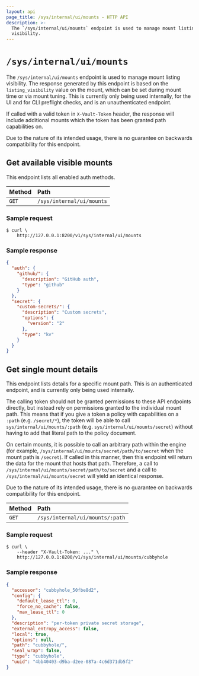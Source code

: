 ```yaml
---
layout: api
page_title: /sys/internal/ui/mounts - HTTP API
description: >-
  The `/sys/internal/ui/mounts` endpoint is used to manage mount listing
  visibility.
---
```


# `/sys/internal/ui/mounts`

The `/sys/internal/ui/mounts` endpoint is used to manage mount listing
visibility. The response generated by this endpoint is based on the
`listing_visibility` value on the mount, which can be set during mount time or
via mount tuning. This is currently only being used internally, for the UI and
for CLI preflight checks, and is an unauthenticated endpoint.

If called with a valid token in `X-Vault-Token` header, the response will
include additional mounts which the token has been granted path capabilities on.

Due to the nature of its intended usage, there is no guarantee on backwards
compatibility for this endpoint.

## Get available visible mounts

This endpoint lists all enabled auth methods.

| Method | Path                      |
| :----- | :------------------------ |
| `GET`  | `/sys/internal/ui/mounts` |

### Sample request

```shell-session
$ curl \
    http://127.0.0.1:8200/v1/sys/internal/ui/mounts
```

### Sample response

```json
{
  "auth": {
    "github/": {
      "description": "GitHub auth",
      "type": "github"
    }
  },
  "secret": {
    "custom-secrets/": {
      "description": "Custom secrets",
      "options": {
        "version": "2"
      },
      "type": "kv"
    }
  }
}
```

## Get single mount details

This endpoint lists details for a specific mount path. This is an
authenticated endpoint, and is currently only being used internally.

The calling token should not be granted permissions to these API endpoints
directly, but instead rely on permissions granted to the individual mount path.
This means that if you give a token a policy with capabilities on a `:path`
(e.g. `/secret/*`), the token will be able to call
`sys/internal/ui/mounts/:path` (e.g. `sys/internal/ui/mounts/secret`) without
having to add that literal path to the policy document.

On certain mounts, it is possible to call an arbitrary path within the engine
(for example, `/sys/internal/ui/mounts/secret/path/to/secret` when the mount
path is `/secret`). If called in this manner, then this endpoint will return the
data for the mount that hosts that path. Therefore, a call to
`/sys/internal/ui/mounts/secret/path/to/secret` and a call to
`/sys/internal/ui/mounts/secret` will yield an identical response.

Due to the nature of its intended usage, there is no guarantee on backwards
compatibility for this endpoint.

| Method | Path                            |
| :----- | :------------------------------ |
| `GET`  | `/sys/internal/ui/mounts/:path` |

### Sample request

```shell-session
$ curl \
    --header "X-Vault-Token: ..." \
    http://127.0.0.1:8200/v1/sys/internal/ui/mounts/cubbyhole
```

### Sample response

```json
{
  "accessor": "cubbyhole_50fbe8d2",
  "config": {
    "default_lease_ttl": 0,
    "force_no_cache": false,
    "max_lease_ttl": 0
  },
  "description": "per-token private secret storage",
  "external_entropy_access": false,
  "local": true,
  "options": null,
  "path": "cubbyhole/",
  "seal_wrap": false,
  "type": "cubbyhole",
  "uuid": "4bb40403-d9ba-d2ee-087a-4c6d371db5f2"
}
```
